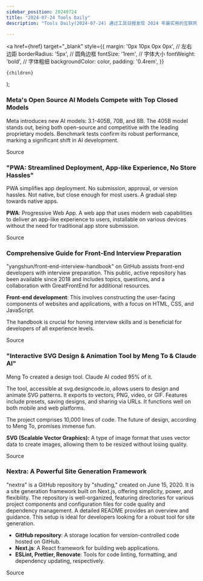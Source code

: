 ```yaml
---
sidebar_position: 20240724
title: "2024-07-24 Tools Daily"
description: "Tools Daily(2024-07-24) 通过工具日报发现 2024 年最实用的互联网软件、AI工具和产品！"

---
```



  <a
    href={href}
    target="_blank"
    style={{
      margin: '0px 10px 0px 0px', // 左右边距
      borderRadius: '5px', // 圆角边框
      fontSize: '1rem', // 字体大小
      fontWeight: 'bold', // 字体粗细
      backgroundColor: color,
      padding: '0.4rem',
    }}
  >
    {children}
  </a>
);


### Meta's Open Source AI Models Compete with Top Closed Models

Meta introduces new AI models: 3.1-405B, 70B, and 8B. The 405B model stands out, being both open-source and competitive with the leading proprietary models. Benchmark tests confirm its robust performance, marking a significant shift in AI development.

<Link href="https://www.producthunt.com/posts/llama-7" color="#B0C4DE">Source</Link>

### "PWA: Streamlined Deployment, App-like Experience, No Store Hassles"

PWA simplifies app deployment. No submission, approval, or version hassles. Not native, but close enough for most users. A gradual step towards native apps.

**PWA**: Progressive Web App. A web app that uses modern web capabilities to deliver an app-like experience to users, installable on various devices without the need for traditional app store submission.

<Link href="https://x.com/phuctm97/status/1815594480181149943" color="#B0C4DE">Source</Link>

### Comprehensive Guide for Front-End Interview Preparation

"yangshun/front-end-interview-handbook" on GitHub assists front-end developers with interview preparation. This public, active repository has been available since 2018 and includes topics, questions, and a collaboration with GreatFrontEnd for additional resources.

**Front-end development**: This involves constructing the user-facing components of websites and applications, with a focus on HTML, CSS, and JavaScript.

The handbook is crucial for honing interview skills and is beneficial for developers of all experience levels.

<Link href="https://github.com/yangshun/front-end-interview-handbook" color="#B0C4DE">Source</Link>

### "Interactive SVG Design & Animation Tool by Meng To & Claude AI"

Meng To created a design tool. Claude AI coded 95% of it.

The tool, accessible at svg.designcode.io, allows users to design and animate SVG patterns. It exports to vectors, PNG, video, or GIF. Features include presets, saving designs, and sharing via URLs. It functions well on both mobile and web platforms.

The project comprises 10,000 lines of code. The future of design, according to Meng To, promises immense fun.

**SVG (Scalable Vector Graphics):** A type of image format that uses vector data to create images, allowing them to be resized without losing quality.

<Link href="https://x.com/hwwaanng/status/1815751701363859586" color="#B0C4DE">Source</Link>

### Nextra: A Powerful Site Generation Framework

"nextra" is a GitHub repository by "shuding," created on June 15, 2020. It is a site generation framework built on Next.js, offering simplicity, power, and flexibility. The repository is well-organized, featuring directories for various project components and configuration files for code quality and dependency management. A detailed README provides an overview and guidance. This setup is ideal for developers looking for a robust tool for site generation.

- **GitHub repository**: A storage location for version-controlled code hosted on GitHub.
- **Next.js**: A React framework for building web applications.
- **ESLint, Prettier, Renovate**: Tools for code linting, formatting, and dependency updating, respectively.

<Link href="https://github.com/shuding/nextra" color="#B0C4DE">Source</Link>

